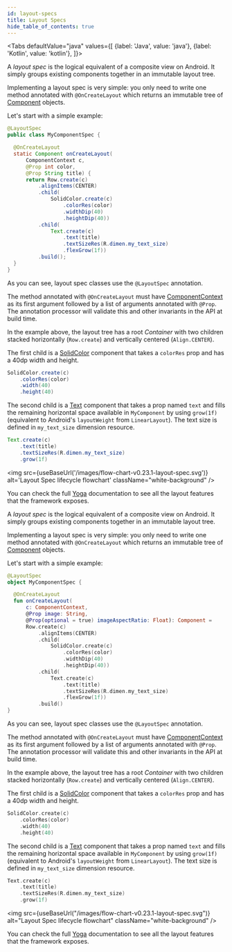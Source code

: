 ```yaml
---
id: layout-specs
title: Layout Specs
hide_table_of_contents: true
---
```


<Tabs
  defaultValue="java"
  values={[
    {label: 'Java', value: 'java'},
    {label: 'Kotlin', value: 'kotlin'},
  ]}>
  <TabItem value="java">

A *layout spec* is the logical equivalent of a composite view on Android. It simply groups existing components together in an immutable layout tree.

Implementing a layout spec is very simple: you only need to write one method annotated with `@OnCreateLayout` which returns an immutable tree of [Component](/javadoc/com/facebook/litho/Component.html) objects.

Let's start with a simple example:

```java
@LayoutSpec
public class MyComponentSpec {

  @OnCreateLayout
  static Component onCreateLayout(
      ComponentContext c,
      @Prop int color,
      @Prop String title) {
      return Row.create(c)
          .alignItems(CENTER)
          .child(
              SolidColor.create(c)
                  .colorRes(color)
                  .widthDip(40)
                  .heightDip(40))
          .child(
              Text.create(c)
                  .text(title)
                  .textSizeRes(R.dimen.my_text_size)
                  .flexGrow(1f))
          .build();
  }
}
```

As you can see, layout spec classes use the `@LayoutSpec` annotation.

The method annotated with `@OnCreateLayout` must have [ComponentContext](/javadoc/com/facebook/litho/ComponentContext.html) as its first argument followed by a list of arguments annotated with `@Prop`. The annotation processor will validate this and other invariants in the API at build time.

In the example above, the layout tree has a root *Container* with two children stacked horizontally (`Row.create`) and vertically centered (`Align.CENTER`).

The first child is a [SolidColor](/javadoc/com/facebook/litho/widget/SolidColor.html) component that takes a `colorRes` prop and has a 40dp width and height.

```java
SolidColor.create(c)
    .colorRes(color)
    .width(40)
    .height(40)
```

The second child is a [Text](/javadoc/com/facebook/litho/widget/Text) component that takes a prop named `text` and fills the remaining horizontal space available in `MyComponent` by using `grow(1f)` (equivalent to Android's `layoutWeight` from `LinearLayout`). The text size is defined in `my_text_size` dimension resource.

```java
Text.create(c)
    .text(title)
    .textSizeRes(R.dimen.my_text_size)
    .grow(1f)
```

<img src={useBaseUrl('/images/flow-chart-v0.23.1-layout-spec.svg')} alt='Layout Spec lifecycle flowchart' className="white-background" />

You can check the full [Yoga](https://yogalayout.com/docs/) documentation to see all the layout features that the framework exposes.

  </TabItem>
  <TabItem value="kotlin">

A *layout spec* is the logical equivalent of a composite view on Android. It simply groups existing components together in an immutable layout tree.

Implementing a layout spec is very simple: you only need to write one method annotated with `@OnCreateLayout` which returns an immutable tree of [Component](/javadoc/com/facebook/litho/Component.html) objects.

Let's start with a simple example:

```kotlin
@LayoutSpec
object MyComponentSpec {

  @OnCreateLayout
  fun onCreateLayout(
      c: ComponentContext,
      @Prop image: String,
      @Prop(optional = true) imageAspectRatio: Float): Component = 
      Row.create(c)
          .alignItems(CENTER)
          .child(
              SolidColor.create(c)
                  .colorRes(color)
                  .widthDip(40)
                  .heightDip(40))
          .child(
              Text.create(c)
                  .text(title)
                  .textSizeRes(R.dimen.my_text_size)
                  .flexGrow(1f))
          .build()
}
```

As you can see, layout spec classes use the `@LayoutSpec` annotation.

The method annotated with `@OnCreateLayout` must have [ComponentContext](/javadoc/com/facebook/litho/ComponentContext.html) as its first argument followed by a list of arguments annotated with `@Prop`. The annotation processor will validate this and other invariants in the API at build time.

In the example above, the layout tree has a root *Container* with two children stacked horizontally (`Row.create`) and vertically centered (`Align.CENTER`).

The first child is a [SolidColor](/javadoc/com/facebook/litho/widget/SolidColor.html) component that takes a `colorRes` prop and has a 40dp width and height.

```kotlin
SolidColor.create(c)
    .colorRes(color)
    .width(40)
    .height(40)
```

The second child is a [Text](/javadoc/com/facebook/litho/widget/Text.html) component that takes a prop named `text` and fills the remaining horizontal space available in `MyComponent` by using `grow(1f)` (equivalent to Android's `layoutWeight` from `LinearLayout`). The text size is defined in `my_text_size` dimension resource.

```kotlin
Text.create(c)
    .text(title)
    .textSizeRes(R.dimen.my_text_size)
    .grow(1f)
```

<img src={useBaseUrl("/images/flow-chart-v0.23.1-layout-spec.svg")} alt="Layout Spec lifecycle flowchart" className="white-background" />

You can check the full [Yoga](https://yogalayout.com/docs/) documentation to see all the layout features that the framework exposes.

  </TabItem>
</Tabs>
